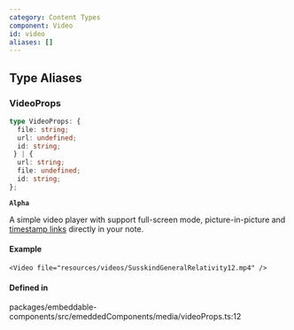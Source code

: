 ```yaml
---
category: Content Types
component: Video
id: video
aliases: []
---
```


## Type Aliases

### VideoProps

```ts
type VideoProps: {
  file: string;
  url: undefined;
  id: string;
 } | {
  url: string;
  file: undefined;
  id: string;
};
```

**`Alpha`**

A simple video player with support full-screen mode, picture-in-picture and [timestamp links](/docs/user/syntax#timestamplinks) directly in your note.

#### Example

```tsx
<Video file="resources/videos/SusskindGeneralRelativity12.mp4" />
```

<RemoteExampleLimitation />

#### Defined in

packages/embeddable-components/src/emeddedComponents/media/videoProps.ts:12

